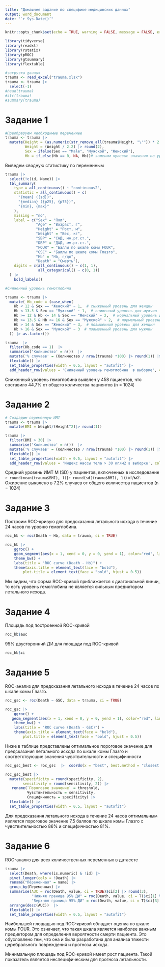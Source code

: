 ```yaml
---
title: "Домашнее задание по специфике медицинских данных"
output: word_document
date: "`r Sys.Date()`"
---
```


```r
knitr::opts_chunk$set(echo = TRUE, warning = FALSE, message = FALSE, error = FALSE)

library(tidyverse)
library(readxl)
library(rstatix)
library(pROC)
library(gtsummary)
library(flextable)
```

```r
#загрузка данных
trauma <- read_excel("trauma.xlsx")
trauma <- trauma |> 
  select(-1)
#head(trauma)
#str(trauma)
#summary(trauma)
```
# **Задание 1**

```r
#Преобразуем необходимые переменные
trauma <- trauma |> 
  mutate(Height = (as.numeric(str_remove_all(trauma$Height, "\"")) * 2.54 / 100) |> round(2),
         Weight = (Weight / 2.2) |> round(2),
         Sex = ifelse(Sex == "Male", "Мужской", "Женский"),
         Hb = if_else(Hb == 0, NA, Hb))# заменим нулевые значения по уровню гемоглобина  на NA
```

Выведем сводную статистику по переменным
```r
trauma |>  
  select(!c(id, Name)) |> 
  tbl_summary(
    type = all_continuous() ~ "continuous2",
    statistic = all_continuous() ~ c(
      "{mean} ({sd})",
      "{median} ({p25}, {p75})",
      "{min}, {max}"
    ),
    missing = "no",
    label = c("Sex" = "Пол",
              "Age" = "Возраст, г",
              "Height" = "Рост, м",
              "Weight" = "Вес, кг",
              "SBP" = "САД, мм.рт.ст.",
              "DBP" = "ДАД, мм.рт.ст.",
              "FOUR" = "Баллы по шкале комы FOUR",
              "GSC" = "Баллы по шкале комы Глазго",
              "Hb" = "Hb, г/дл",
              "Death" = "Смерть"),
    digits = c(all_continuous() ~ c(1, 1),
               all_categorical() ~ c(0, 1))
  ) |> 
    bold_labels()
```


```r
#Сниженный уровень гемоглобина

trauma <- trauma |> 
  mutate( Hb_code = (case_when(
    Hb < 12 & Sex == "Женский" ~ 1,  # сниженный уровень для женщин
    Hb < 13.5 & Sex == "Мужской" ~ 1,  # сниженный уровень для мужчин
    Hb >= 12 & Hb <= 14 & Sex == "Женский" ~ 2,  # нормальный уровень для женщин
    Hb >= 13.5 & Hb <= 16 & Sex == "Мужской" ~ 2,  # нормальный уровень для мужчин
    Hb > 14 & Sex == "Женский" ~ 3,  # повышенный уровень для женщин
    Hb > 16 & Sex == "Мужской" ~ 3  # повышенный уровень для мужчин
  )) |> as.factor())

trauma  |>  
  filter(Hb_code == 1)  |> 
  summarise('Количество' = n())  |>  
  mutate('% случаев' = (Количество / nrow(trauma) *100) |> round(1)) |>
  flextable() |> 
  set_table_properties(width = 0.5, layout = "autofit") |> 
  add_header_row(values = 'Сниженный уровень гемоглобина  в выборке', colwidths = 2)
```

Сниженный уровень гемоглобина выявлен у 458 пациентов, что составило 44,7% от общего количества пациентов (n = 1024)

# **Задание 2**

```r
# Создадим переменную ИМТ
trauma <- trauma |> 
  mutate(BMI = Weight/(Height^2)|> round(1))

```

```r
trauma |> 
  filter(BMI > 30) |> 
  summarise('Количество' = n())  |> 
  mutate('% случаев' = (Количество / nrow(trauma) *100) |> round(1)) |> 
  flextable() |> 
  set_table_properties(width = 0.5, layout = "autofit") |> 
  add_header_row(values = 'Индекс массы тела > 30 кг/м2 в выборке', colwidths = 2)


```

Средний уровень ИМТ  M (SD) у пациентов, включенных в исследование `r round(mean(trauma$BMI), 1)`(`r round(sd(trauma$BMI), 1)`) кг/м2. Ожирение выявлено в 7.2% случаев от общего количества пациентов (n = 1024)

# **Задание 3**

Построим ROC-кривую для предсказания летального исхода в течение 24 часов по уровню гемоглобина.

```r
roc_hb <- roc(Death ~ Hb, data = trauma, ci = TRUE)

roc_hb |> 
    ggroc() + 
    geom_segment(aes(x = 1, xend = 0, y = 0, yend = 1), color="red", linetype="dashed") + 
    theme_bw() +
    labs(title = "ROC curve (Death - Hb)") +
    theme(axis.title = element_text(face = "bold"),
        plot.title = element_text(face = "bold", hjust = 0.5))

```

Мы видим, что форма ROC-кривой приближается к диагональной линии, то есть уровень гемоглобина не является сильным предиктором летального исхода. 

# **Задание 4**

Площадь под построенной ROC-кривой 

```r
roc_hb$auc
```

95% двусторонний ДИ для площади под ROC-кривой 

```r
roc_hb$ci
```

# **Задание 5**

ROC-анализ для предсказания летального исхода в течение 24 часов по шкале комы Глазго.

```r
roc_gsc <- roc(Death ~ GSC, data = trauma, ci = TRUE)

roc_gsc |> 
    ggroc() + 
   geom_segment(aes(x = 1, xend = 0, y = 0, yend = 1), color="red", linetype="dashed") + 
    theme_bw() +
    labs(title = "ROC curve (Death - GSC)") +
    theme(axis.title = element_text(face = "bold"),
        plot.title = element_text(face = "bold", hjust = 0.5))

```

Ниже в таблице представлены оптимальное пороговое значение для предсказания летального исхода по шкале комы Глазго и соответствующие значения чувствительности и специфичности
```r
roc_gsc_best <- roc_gsc  |>  coords(x = "best", best.method = "closest.topleft") 

roc_gsc_best |> 
  mutate(specificity = round(specificity, 2),
        sensitivity = round(sensitivity, 2)) |> 
   rename(`Пороговое значение` = threshold,
          Чувствительность = sensitivity,
          Специфичность = specificity) |> 
  flextable() |> 
  set_table_properties(width = 0.5, layout = "autofit")

```
Для предсказания летального исхода в течение 24 часов оптимальным является пороговое значение 7,5 баллов по шкале комы Глазго с чувствительностью 86% и специфичностью 81%.

# **Задание 6**

ROC-анализ для всех количественных переменных в датасете

```r
trauma |> 
  select(Death, where(is.numeric) & !id) |> 
  pivot_longer(cols = !Death) |> 
  rename("Переменная" = name) |> 
  group_by(Переменная) |> 
  summarise(AUC = roc(Death, value, ci = TRUE)$ci[2] |> round(3),
            "Нижняя граница 95% ДИ" = roc(Death, value, ci = T)$ci[1] %>% round(3),
            "Верхняя граница 95% ДИ" = roc(Death, value, ci = T)$ci[3] %>% round(3))  |> 
  arrange(desc(AUC))  |> 
  flextable() |> 
  set_table_properties(width = 0.5, layout = "autofit")
```

Наибольшей площадью под ROC-кривой обладает оценка по шкале комы FOUR. Это означает, что такая шкала является наиболее важным предиктором для определения вероятности смерти пациента. Это обусловлено тем, что она и была разработана для анализа тяжести церебрального повреждения и прогноза исхода.

Минимальную площадь под ROC-кривой имеет рост пациента. Такой показатель является неспецифическим для прогноза летальности.